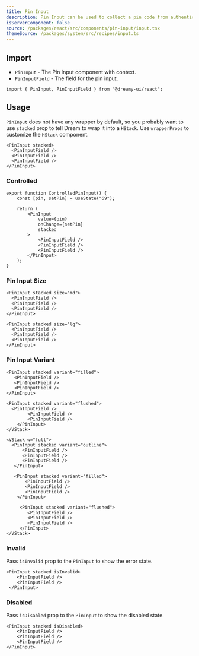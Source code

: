 ```yaml
---
title: Pin Input
description: Pin Input can be used to collect a pin code from authenticator app.
isServerComponent: false
source: /packages/react/src/components/pin-input/input.tsx  
themeSource: /packages/system/src/recipes/input.ts
---
```


## Import

- `PinInput` - The Pin Input component with context.
- `PinInputField` - The field for the pin input.

```tsx
import { PinInput, PinInputField } from "@dreamy-ui/react";
```

## Usage

`PinInput` does not have any wrapper by default, so you probably want to use `stacked` prop to tell Dream to wrap it into a `HStack`. Use `wrapperProps` to customize the `HStack` component.

<Wrapper>
	<PinInput stacked>
		<PinInputField />
		<PinInputField />
		<PinInputField />
	</PinInput>
</Wrapper>

```tsx
<PinInput stacked>
  <PinInputField />
  <PinInputField />
  <PinInputField />
</PinInput>
```

### Controlled

<Wrapper>
  <ControlledPinInput />
</Wrapper>

```tsx
export function ControlledPinInput() {
    const [pin, setPin] = useState("69");

    return (
        <PinInput
            value={pin}
            onChange={setPin}
            stacked
        >
            <PinInputField />
            <PinInputField />
            <PinInputField />
        </PinInput>
    );
}
```

### Pin Input Size

<Wrapper> 
	<VStack w="full">
    <PinInput stacked size="sm">
      <PinInputField />
      <PinInputField />
      <PinInputField />
    </PinInput>

    <PinInput stacked size="md">
      <PinInputField />
      <PinInputField />
      <PinInputField />
    </PinInput>

    <PinInput stacked size="lg">
      <PinInputField />
      <PinInputField />
      <PinInputField />
    </PinInput>
  </VStack>
</Wrapper>

### Pin Input Variant

<Wrapper>
	<VStack w="full">
		<PinInput stacked variant="outline">
      <PinInputField />
      <PinInputField />
      <PinInputField />
   </PinInput>

    <PinInput stacked variant="filled">
       <PinInputField />
       <PinInputField />
       <PinInputField />
    </PinInput>
 
    <PinInput stacked variant="flushed">
      <PinInputField />
			<PinInputField />
			<PinInputField />
		</PinInput>
	</VStack>
</Wrapper>

```tsx
<VStack w="full">
  <PinInput stacked variant="outline">
      <PinInputField />
      <PinInputField />
      <PinInputField />
   </PinInput>

   <PinInput stacked variant="filled">
       <PinInputField />
       <PinInputField />
       <PinInputField />
    </PinInput>
 
     <PinInput stacked variant="flushed">
        <PinInputField />
		<PinInputField />
		<PinInputField />
	 </PinInput>
</VStack>
```

### Invalid
Pass `isInvalid` prop to the `PinInput` to show the error state.

<Wrapper>
	<PinInput stacked isInvalid>
		<PinInputField />
		<PinInputField />
	</PinInput>
</Wrapper>

```tsx
<PinInput stacked isInvalid>
	<PinInputField />
	<PinInputField />
 </PinInput>
```

### Disabled
Pass `isDisabled` prop to the `PinInput` to show the disabled state.

<Wrapper>
	<PinInput stacked isDisabled>
		<PinInputField />
	  <PinInputField />
		<PinInputField />
	</PinInput>
</Wrapper>

```tsx
<PinInput stacked isDisabled>
	<PinInputField />
	<PinInputField />
	<PinInputField />
</PinInput>
```
